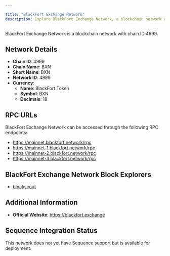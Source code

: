 ```yaml
---

title: "BlackFort Exchange Network"
description: Explore BlackFort Exchange Network, a blockchain network with chain ID 4999. Learn about its native currency, BlackFort Token, and how to interact with the network.
---
```




BlackFort Exchange Network is a blockchain network with chain ID 4999.

## Network Details

- **Chain ID**: 4999
- **Chain Name**: BXN
- **Short Name**: BXN
- **Network ID**: 4999
- **Currency**: 
  - **Name**: BlackFort Token
  - **Symbol**: BXN
  - **Decimals**: 18

## RPC URLs

BlackFort Exchange Network can be accessed through the following RPC endpoints:

- https://mainnet.blackfort.network/rpc
- https://mainnet-1.blackfort.network/rpc
- https://mainnet-2.blackfort.network/rpc
- https://mainnet-3.blackfort.network/rpc

## BlackFort Exchange Network Block Explorers

- [blockscout](https://explorer.blackfort.network)

## Additional Information

- **Official Website**: https://blackfort.exchange

## Sequence Integration Status

This network does not yet have Sequence support but is available for deployment.

